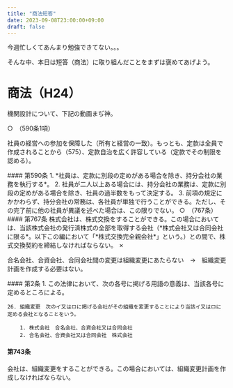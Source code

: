 ```yaml
---
title: "商法短答"
date: 2023-09-08T23:00:00+09:00
draft: false
---
```



今週忙しくてあんまり勉強できてない。。。

そんな中、本日は短答（商法）に取り組んだことをまずは褒めてあげよう。

# 商法（H24）

機関設計について、下記の動画まぢ神。

<Youtube id="pjcc0TLjbVc" />

<Collapse title="合名会社及び合同会社のいずれにおいても、社員は、定款に別段の定めがある場合を除き、会社の業務を執行する？">
○　（590条1項）

社員の経営への参加を保障した（所有と経営の一致）。もっとも、定款は全員で作成されることから（575）、定款自治を広く許容している（定款でその制限を認める）。

<Joubun>
#### 第590条
1. *社員は、定款に別段の定めがある場合を除き、持分会社の業務を執行する*。
2. 社員が二人以上ある場合には、持分会社の業務は、定款に別段の定めがある場合を除き、社員の過半数をもって決定する。
3. 前項の規定にかかわらず、持分会社の常務は、各社員が単独で行うことができる。ただし、その完了前に他の社員が異議を述べた場合は、この限りでない。
</Joubun>
</Collapse>

<Collapse title="合名会社は、株式交換完全親会社にはなれないが、合同会社はなれる？">
○　（767条）

<Joubun>
#### 第767条
株式会社は、株式交換をすることができる。この場合においては、当該株式会社の発行済株式の全部を取得する会社（*株式会社又は合同会社に限る*。以下この編において「*株式交換完全親会社*」という。）との間で、株式交換契約を締結しなければならない。
</Joubun>
</Collapse>

<Collapse title="合名会社が合同会社になるには、組織変更計画を作成しなければならない？">
✗

合名会社、合資会社、合同会社間の変更は組織変更にあたらない　→　組織変更計画を作成する必要はない。

<Joubun>
#### 第2条
1. この法律において、次の各号に掲げる用語の意義は、当該各号に定めるところによる。

    26. 組織変更　次のイ又はロに掲げる会社がその組織を変更することにより当該イ又はロに定める会社となることをいう。

        1. 株式会社　合名会社、合資会社又は合同会社
        2. 合名会社、合資会社又は合同会社　株式会社

#### 第743条
会社は、組織変更をすることができる。この場合においては、組織変更計画を作成しなければならない。
</Joubun>
</Collapse>